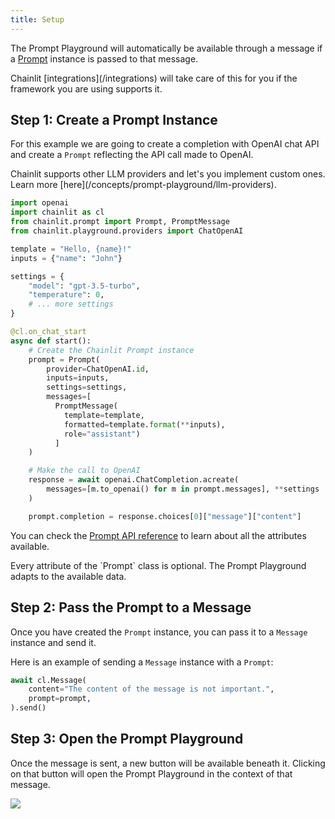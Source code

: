```yaml
---
title: Setup
---
```


The Prompt Playground will automatically be available through a message if a [Prompt](/api-reference/prompt) instance is passed to that message.

<Note>
  Chainlit [integrations](/integrations) will take care of this for you if the
  framework you are using supports it.
</Note>

## Step 1: Create a Prompt Instance

For this example we are going to create a completion with OpenAI chat API and create a `Prompt` reflecting the API call made to OpenAI.

<Note>
  Chainlit supports other LLM providers and let's you implement custom ones.
  Learn more [here](/concepts/prompt-playground/llm-providers).
</Note>

```python
import openai
import chainlit as cl
from chainlit.prompt import Prompt, PromptMessage
from chainlit.playground.providers import ChatOpenAI

template = "Hello, {name}!"
inputs = {"name": "John"}

settings = {
    "model": "gpt-3.5-turbo",
    "temperature": 0,
    # ... more settings
}

@cl.on_chat_start
async def start():
    # Create the Chainlit Prompt instance
    prompt = Prompt(
        provider=ChatOpenAI.id,
        inputs=inputs,
        settings=settings,
        messages=[
          PromptMessage(
            template=template,
            formatted=template.format(**inputs),
            role="assistant")
          ]
    )

    # Make the call to OpenAI
    response = await openai.ChatCompletion.acreate(
        messages=[m.to_openai() for m in prompt.messages], **settings
    )

    prompt.completion = response.choices[0]["message"]["content"]
```

You can check the [Prompt API reference](/api-reference/prompt) to learn about all the attributes available.

<Note>
  Every attribute of the `Prompt` class is optional. The Prompt Playground
  adapts to the available data.
</Note>

## Step 2: Pass the Prompt to a Message

Once you have created the `Prompt` instance, you can pass it to a `Message` instance and send it.

Here is an example of sending a `Message` instance with a `Prompt`:

```python
await cl.Message(
    content="The content of the message is not important.",
    prompt=prompt,
).send()
```

## Step 3: Open the Prompt Playground

Once the message is sent, a new button will be available beneath it. Clicking on that button will open the Prompt Playground in the context of that message.

<Frame caption="Open the Prompt Playground">
  <img src="/images/open-pp.gif" />
</Frame>
